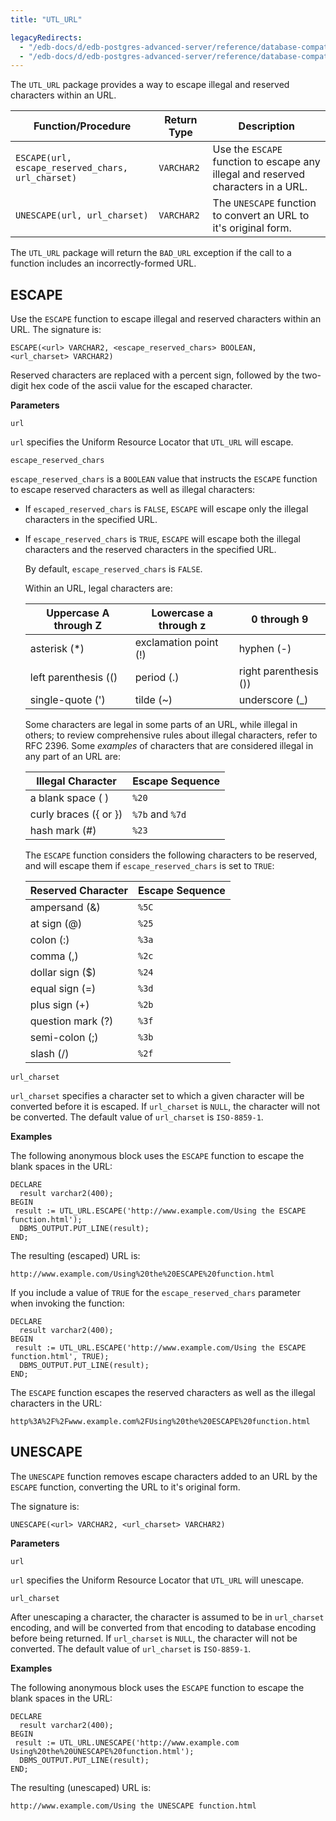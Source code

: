 ```yaml
---
title: "UTL_URL"

legacyRedirects:
  - "/edb-docs/d/edb-postgres-advanced-server/reference/database-compatibility-for-oracle-developers-built-in-package-guide/13/utl_url.html"
  - "/edb-docs/d/edb-postgres-advanced-server/reference/database-compatibility-for-oracle-developers-built-in-package-guide/latest/utl_url.html"
---
```


The `UTL_URL` package provides a way to escape illegal and reserved characters within an URL.

| Function/Procedure                                | Return Type | Description                                                                       |
| ------------------------------------------------- | ----------- | --------------------------------------------------------------------------------- |
| `ESCAPE(url, escape_reserved_chars, url_charset)` | `VARCHAR2`  | Use the `ESCAPE` function to escape any illegal and reserved characters in a URL. |
| `UNESCAPE(url, url_charset)`                      | `VARCHAR2`  | The `UNESCAPE` function to convert an URL to it's original form.                  |

The `UTL_URL` package will return the `BAD_URL` exception if the call to a function includes an incorrectly-formed URL.

## ESCAPE

Use the `ESCAPE` function to escape illegal and reserved characters within an URL. The signature is:

```text
ESCAPE(<url> VARCHAR2, <escape_reserved_chars> BOOLEAN,
<url_charset> VARCHAR2)
```

Reserved characters are replaced with a percent sign, followed by the two-digit hex code of the ascii value for the escaped character.

**Parameters**

`url`

 `url` specifies the Uniform Resource Locator that `UTL_URL` will escape.

`escape_reserved_chars`

 `escape_reserved_chars` is a `BOOLEAN` value that instructs the `ESCAPE` function to escape reserved characters as well as illegal characters:

-   If `escaped_reserved_chars` is `FALSE`, `ESCAPE` will escape only the illegal characters in the specified URL.
-   If `escape_reserved_chars` is `TRUE`, `ESCAPE` will escape both the illegal characters and the reserved characters in the specified URL.

    By default, `escape_reserved_chars` is `FALSE`.

    Within an URL, legal characters are:

    | Uppercase A through Z | Lowercase a through z | 0 through 9           |
    | --------------------- | --------------------- | --------------------- |
    | asterisk (\*)         | exclamation point (!) | hyphen (-)            |
    | left parenthesis (()  | period (.)            | right parenthesis ()) |
    | single-quote (')      | tilde (~)             | underscore (\_)       |

    Some characters are legal in some parts of an URL, while illegal in others; to review comprehensive rules about illegal characters, refer to RFC 2396. Some *examples* of characters that are considered illegal in any part of an URL are:

    | Illegal Character     | Escape Sequence |
    | --------------------- | --------------- |
    | a blank space ( )     | `%20`           |
    | curly braces ({ or }) | `%7b` and `%7d` |
    | hash mark (#)         | `%23`           |

    The `ESCAPE` function considers the following characters to be reserved, and will escape them if `escape_reserved_chars` is set to `TRUE`:

    | Reserved Character | Escape Sequence |
    | ------------------ | --------------- |
    | ampersand (&)      | `%5C`           |
    | at sign (@)        | `%25`           |
    | colon (:)          | `%3a`           |
    | comma (,)          | `%2c`           |
    | dollar sign ($)    | `%24`           |
    | equal sign (=)     | `%3d`           |
    | plus sign (+)      | `%2b`           |
    | question mark (?)  | `%3f`           |
    | semi-colon (;)     | `%3b`           |
    | slash (/)          | `%2f`           |

`url_charset`

 `url_charset` specifies a character set to which a given character will be converted before it is escaped. If `url_charset` is `NULL`, the character will not be converted. The default value of `url_charset` is `ISO-8859-1`.

**Examples**

The following anonymous block uses the `ESCAPE` function to escape the blank spaces in the URL:

```text
DECLARE
  result varchar2(400);
BEGIN
 result := UTL_URL.ESCAPE('http://www.example.com/Using the ESCAPE
function.html');
  DBMS_OUTPUT.PUT_LINE(result);
END;
```

The resulting (escaped) URL is:

```text
http://www.example.com/Using%20the%20ESCAPE%20function.html
```

If you include a value of `TRUE` for the `escape_reserved_chars` parameter when invoking the function:

```text
DECLARE
  result varchar2(400);
BEGIN
 result := UTL_URL.ESCAPE('http://www.example.com/Using the ESCAPE
function.html', TRUE);
  DBMS_OUTPUT.PUT_LINE(result);
END;
```

The `ESCAPE` function escapes the reserved characters as well as the illegal characters in the URL:

```text
http%3A%2F%2Fwww.example.com%2FUsing%20the%20ESCAPE%20function.html
```

## UNESCAPE

The `UNESCAPE` function removes escape characters added to an URL by the `ESCAPE` function, converting the URL to it's original form.

The signature is:

```text
UNESCAPE(<url> VARCHAR2, <url_charset> VARCHAR2)
```

**Parameters**

`url`

 `url` specifies the Uniform Resource Locator that `UTL_URL` will unescape.

`url_charset`

 After unescaping a character, the character is assumed to be in `url_charset` encoding, and will be converted from that encoding to database encoding before being returned. If `url_charset` is `NULL`, the character will not be converted. The default value of `url_charset` is `ISO-8859-1`.

**Examples**

The following anonymous block uses the `ESCAPE` function to escape the blank spaces in the URL:

```text
DECLARE
  result varchar2(400);
BEGIN
 result := UTL_URL.UNESCAPE('http://www.example.com
Using%20the%20UNESCAPE%20function.html');
  DBMS_OUTPUT.PUT_LINE(result);
END;
```

The resulting (unescaped) URL is:

```text
http://www.example.com/Using the UNESCAPE function.html
```
